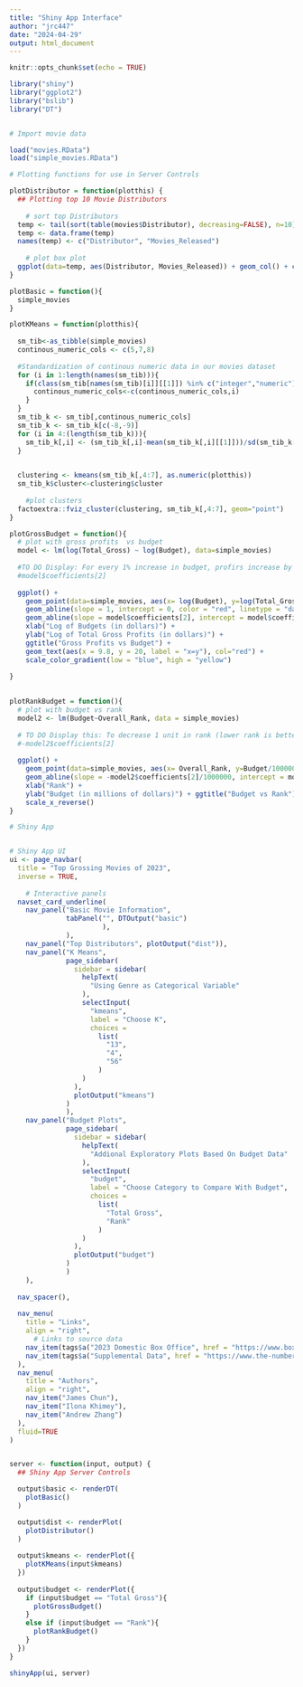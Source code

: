 ```yaml
---
title: "Shiny App Interface"
author: "jrc447"
date: "2024-04-29"
output: html_document
---
```


```r
knitr::opts_chunk$set(echo = TRUE)
```

```r
library("shiny")
library("ggplot2")
library("bslib")
library("DT")


# Import movie data

load("movies.RData")
load("simple_movies.RData")
```


```r
# Plotting functions for use in Server Controls

plotDistributor = function(plotthis) {
  ## Plotting top 10 Movie Distributors
  
    # sort top Distributors
  temp <- tail(sort(table(movies$Distributor), decreasing=FALSE), n=10)
  temp <- data.frame(temp)
  names(temp) <- c("Distributor", "Movies_Released")
  
    # plot box plot
  ggplot(data=temp, aes(Distributor, Movies_Released)) + geom_col() + coord_flip()
}
```

``` r
plotBasic = function(){
  simple_movies
}
```

``` r
plotKMeans = function(plotthis){
  
  sm_tib<-as_tibble(simple_movies)
  continous_numeric_cols <- c(5,7,8)
  
  #Standardization of continous numeric data in our movies dataset 
  for (i in 1:length(names(sm_tib))){
    if(class(sm_tib[names(sm_tib)[i]][[1]]) %in% c("integer","numeric")){
      continous_numeric_cols<-c(continous_numeric_cols,i)
    }
  }
  sm_tib_k <- sm_tib[,continous_numeric_cols]
  sm_tib_k <- sm_tib_k[c(-8,-9)]
  for (i in 4:(length(sm_tib_k))){
    sm_tib_k[,i] <- (sm_tib_k[,i]-mean(sm_tib_k[,i][[1]]))/sd(sm_tib_k[,i][[1]])
  }

  
  clustering <- kmeans(sm_tib_k[,4:7], as.numeric(plotthis)) 
  sm_tib_k$cluster<-clustering$cluster
  
    #plot clusters
  factoextra::fviz_cluster(clustering, sm_tib_k[,4:7], geom="point")
}


```

```r
plotGrossBudget = function(){
  # plot with gross profits  vs budget
  model <- lm(log(Total_Gross) ~ log(Budget), data=simple_movies)
  
  #TO DO Display: For every 1% increase in budget, profirs increase by 0.6%
  #model$coefficients[2]
  
  ggplot() + 
    geom_point(data=simple_movies, aes(x= log(Budget), y=log(Total_Gross), col=Overall_Rank)) +
    geom_abline(slope = 1, intercept = 0, color = "red", linetype = "dashed") + 
    geom_abline(slope = model$coefficients[2], intercept = model$coefficients[1], color = "deeppink") + 
    xlab("Log of Budgets (in dollars)") + 
    ylab("Log of Total Gross Profits (in dollars)") + 
    ggtitle("Gross Profits vs Budget") +
    geom_text(aes(x = 9.8, y = 20, label = "x=y"), col="red") + 
    scale_color_gradient(low = "blue", high = "yellow")
  
}
  
```

```r

plotRankBudget = function(){  
  # plot with budget vs rank
  model2 <- lm(Budget~Overall_Rank, data = simple_movies)
  
  # TO DO Display this: To decrease 1 unit in rank (lower rank is better), budget increases by approximately $745,000
  #-model2$coefficients[2]
  
  ggplot() + 
    geom_point(data=simple_movies, aes(x= Overall_Rank, y=Budget/1000000)) +
    geom_abline(slope = -model2$coefficients[2]/1000000, intercept = model2$coefficients[1]/1000000, color = "blue") + 
    xlab("Rank") + 
    ylab("Budget (in millions of dollars)") + ggtitle("Budget vs Rank") + 
    scale_x_reverse() 
}
```

```r
# Shiny App 


# Shiny App UI
ui <- page_navbar(
  title = "Top Grossing Movies of 2023",
  inverse = TRUE,
  
    # Interactive panels 
  navset_card_underline(
    nav_panel("Basic Movie Information", 
              tabPanel("", DTOutput("basic")
                       ),
              ),
    nav_panel("Top Distributors", plotOutput("dist")),
    nav_panel("K Means", 
              page_sidebar(
                sidebar = sidebar(
                  helpText(
                    "Using Genre as Categorical Variable"
                  ),
                  selectInput(
                    "kmeans",
                    label = "Choose K",
                    choices = 
                      list(
                        "13",
                        "4",
                        "56"
                      )
                  )
                ),
                plotOutput("kmeans")
              )
              ),
    nav_panel("Budget Plots", 
              page_sidebar(
                sidebar = sidebar(
                  helpText(
                    "Addional Exploratory Plots Based On Budget Data"
                  ),
                  selectInput(
                    "budget",
                    label = "Choose Category to Compare With Budget",
                    choices = 
                      list(
                        "Total Gross",
                        "Rank"
                      )
                  )
                ),
                plotOutput("budget")
              )
              )
    ),
  
  nav_spacer(),
  
  nav_menu(
    title = "Links",
    align = "right",
      # Links to source data
    nav_item(tags$a("2023 Domestic Box Office", href = "https://www.boxofficemojo.com/year/2023/?ref_=bo_yl_table_2")),
    nav_item(tags$a("Supplemental Data", href = "https://www.the-numbers.com/market/2023/top-grossing-movies"))
  ),
  nav_menu(
    title = "Authors",
    align = "right",
    nav_item("James Chun"),
    nav_item("Ilona Khimey"), 
    nav_item("Andrew Zhang")
  ),
  fluid=TRUE
)


server <- function(input, output) {
  ## Shiny App Server Controls

  output$basic <- renderDT(
    plotBasic()
  )

  output$dist <- renderPlot(
    plotDistributor()
  )
  
  output$kmeans <- renderPlot({
    plotKMeans(input$kmeans)
  })
  
  output$budget <- renderPlot({
    if (input$budget == "Total Gross"){
      plotGrossBudget() 
    }
    else if (input$budget == "Rank"){
      plotRankBudget()
    }
  })
}

shinyApp(ui, server)


```







